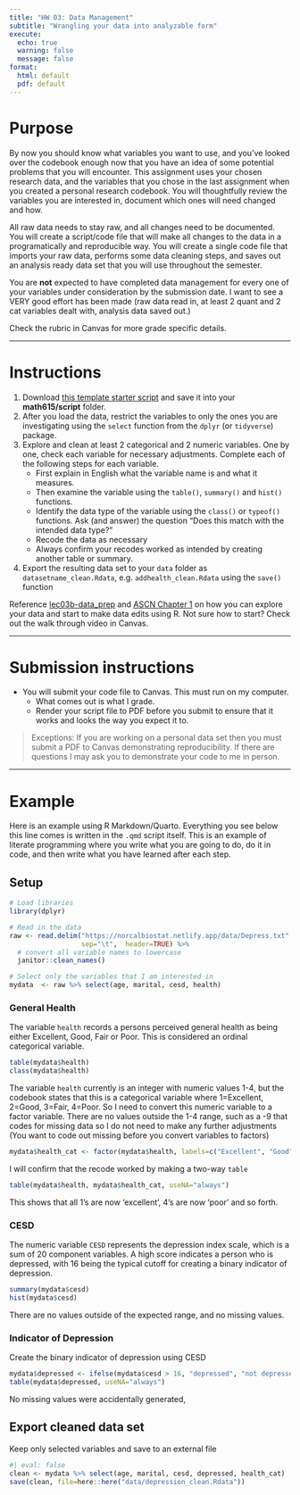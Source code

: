 ```yaml
---
title: "HW 03: Data Management"
subtitle: "Wrangling your data into analyzable form"
execute:
  echo: true
  warning: false
  message: false
format:
  html: default
  pdf: default
---
```


# Purpose

By now you should know what variables you want to use, and you've looked over the codebook enough now that you have an idea of some potential problems that you will encounter. This assignment uses your chosen research data, and the variables that you chose in the last assignment when you created a personal research codebook. You will thoughtfully review the variables you are interested in, document which ones will need changed and how.

All raw data needs to stay raw, and all changes need to be documented. You will create a script/code file that will make all changes to the data in a programatically and reproducible way. You will create a single code file that imports your raw data, performs some data cleaning steps, and saves out an analysis ready data set that you will use throughout the semester.

You are **not** expected to have completed data management for every one of your variables under consideration by the submission date. I want to see a VERY good effort has been made (raw data read in, at least 2 quant and 2 cat variables dealt with, analysis data saved out.)

Check the rubric in Canvas for more grade specific details.

------------------------------------------------------------------------

# Instructions

1.  Download [this template starter script](_templates/dm_dataset.qmd) and save it into your **math615/script** folder. 
2.  After you load the data, restrict the variables to only the ones you are investigating using the `select` function from the `dplyr` (or `tidyverse`) package.
3.  Explore and clean at least 2 categorical and 2 numeric variables. One by one, check each variable for necessary adjustments. Complete each of the following steps for each variable.
    -   First explain in English what the variable name is and what it measures.
    -   Then examine the variable using the `table()`, `summary()` and `hist()` functions.
    -   Identify the data type of the variable using the `class()` or `typeof()` functions. Ask (and answer) the question "Does this match with the intended data type?"
    -   Recode the data as necessary
    -   Always confirm your recodes worked as intended by creating another table or summary.
4.  Export the resulting data set to your `data` folder as `datasetname_clean.Rdata`, e.g. `addhealth_clean.Rdata` using the `save()` function

Reference [lec03b-data_prep](../slides/lec03b-data_prep.html) and [ASCN Chapter 1](https://norcalbiostat.github.io/AppliedStatistics_notes/) on how you can explore your data and start to make data edits using R. Not sure how to start? Check out the walk through video in Canvas. 

------------------------------------------------------------------------

# Submission instructions

-   You will submit your code file to Canvas. This must run on my computer.
    -   What comes out is what I grade.
    -   Render your script file to PDF before you submit to ensure that it works and looks the way you expect it to.

> Exceptions: If you are working on a personal data set then you must submit a PDF to Canvas demonstrating reproducibility. If there are questions I may ask you to demonstrate your code to me in person.

```{=html}
<!---
### Draft

Upload your <span style="color:red">PDF</span> file to the `03 Data Management` folder in Google Drive. 

* R users compile your `qmd` file to create a PDF (render to PDF)
* SPSS users will have to present additional output to demonstrate that the recodes were successful. 
    - Include the `FREQUENCIES` code in your `dm` file to create tables or summaries of the modified variables, so that it shows up in your output window. 
    - After you are done, close & restart SPSS by opening your `dm` file. Click "Run all" 
    - Export your **output** file as PDF and upload it to Google Drive

### Peer Review instructions

As a reviewer, this is what you're checking for: 

* Check that they have 2 quantitative and 2 categorical variables present
* Did they check for missing, out of range values? 
* Did they present some sort of proof that a certain recode worked as intended? 
* Does their work appear to be reproducible? 


--->
```

------------------------------------------------------------------------

# Example

::: {.callout-tip icon="true"}
Here is an example using R Markdown/Quarto. Everything you see below this line comes is written in the `.qmd` script itself. This is an example of literate programming where you write what you are going to do, do it in code, and then write what you have learned after each step.
:::

## Setup

```r
# Load libraries
library(dplyr)

# Read in the data 
raw <- read.delim("https://norcalbiostat.netlify.app/data/Depress.txt", 
                  sep="\t",  header=TRUE) %>%
  # convert all variable names to lowercase
  janitor::clean_names()

# Select only the variables that I am interested in
mydata  <- raw %>% select(age, marital, cesd, health)
```

### General Health

The variable `health` records a persons perceived general health as being either Excellent, Good, Fair or Poor. This is considered an ordinal categorical variable.

```r
table(mydata$health)
class(mydata$health)
```

The variable `health` currently is an integer with numeric values 1-4, but the codebook states that this is a categorical variable where 1=Excellent, 2=Good, 3=Fair, 4=Poor. So I need to convert this numeric variable to a factor variable. There are no values outside the 1-4 range, such as a -9 that codes for missing data so I do not need to make any further adjustments (You want to code out missing before you convert variables to factors)

```r
mydata$health_cat <- factor(mydata$health, labels=c("Excellent", "Good", "Fair", "Poor"))
```

I will confirm that the recode worked by making a two-way `table`

```r
table(mydata$health, mydata$health_cat, useNA="always")
```

This shows that all 1's are now 'excellent', 4's are now 'poor' and so forth.

### CESD

The numeric variable `CESD` represents the depression index scale, which is a sum of 20 component variables. A high score indicates a person who is depressed, with 16 being the typical cutoff for creating a binary indicator of depression.

```r
summary(mydata$cesd)
hist(mydata$cesd)
```

There are no values outside of the expected range, and no missing values.

### Indicator of Depression

Create the binary indicator of depression using CESD

```r
mydata$depressed <- ifelse(mydata$cesd > 16, "depressed", "not depressed")
table(mydata$depressed, useNA="always")
```

No missing values were accidentally generated,

## Export cleaned data set

Keep only selected variables and save to an external file

```r
#| eval: false
clean <- mydata %>% select(age, marital, cesd, depressed, health_cat)
save(clean, file=here::here("data/depression_clean.Rdata"))
```

````{=html}
<!---
:::{.callout-caution icon=false}
## SPSS
Here is an example of what a data management script for SPSS would look like. 
:::



```
\* This is how to write a comment

\* import the data 
GET FILE='/Users/rdonatello/Box/F19/hw03/data/AddHealth_Wave_IV.sav'
/KEEP BIO_SEX H4GH1. /                   \* Only keep certain variables.
EXECUTE.

DATASET NAME addhealth WINDOW = FRONT./  \*brings the data window up.

\*\--SEX

FREQUENCIES VARIABLES= BIO_SEX
/ORDER=ANALYSIS.

\* BIO_SEX is coded as 1=male, 2=female, 6=missing.

\* I want to recode this into a binary indicator of being female.

RECODE BIO_SEX (1=0) (2=1) (6=SYSMIS) INTO FEMALE.

\* Confirm it worked.

FREQUENCIES VARIABLES= FEMALE
/ORDER=ANALYSIS.

\* apply variable and value labels.

VARIABLE LABELS 'FEMALE'.
VALUE LABELS FEMALE
0 'male'
1 'female'.
EXECUTE.

FREQUENCIES VARIABLES= FEMALE
/ORDER=ANALYSIS.


\* Save dataset for analysis.

SAVE OUTFILE='/Users/rdonatello/Box/F19/hw03/data/addhealth_clean.sav'
/ DROP BIO_SEX
/ COMPRESSED.

```

--->
````
